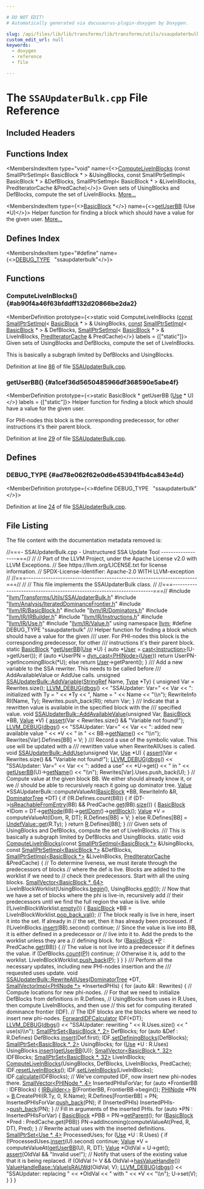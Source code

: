 ```yaml
---

# DO NOT EDIT!
# Automatically generated via docusaurus-plugin-doxygen by Doxygen.

slug: /api/files/lib/lib/transforms/lib/transforms/utils/ssaupdaterbulk-cpp
custom_edit_url: null
keywords:
  - doxygen
  - reference
  - file

---
```





# The `SSAUpdaterBulk.cpp` File Reference

<DoxygenPage pluginConfig={pluginConfig}>



## Included Headers

<IncludesList>
<IncludesListItem
  filePath="llvm/Transforms/Utils/SSAUpdaterBulk.h"
  permalink="/docs/api/files/include/include/llvm/include/llvm/transforms/include/llvm/transforms/utils/ssaupdaterbulk-h"
  isLocal="true" />
<IncludesListItem
  filePath="llvm/Analysis/IteratedDominanceFrontier.h"
  permalink="/docs/api/files/include/include/llvm/include/llvm/analysis/iterateddominancefrontier-h"
  isLocal="true" />
<IncludesListItem
  filePath="llvm/IR/BasicBlock.h"
  permalink="/docs/api/files/include/include/llvm/include/llvm/ir/basicblock-h"
  isLocal="true" />
<IncludesListItem
  filePath="llvm/IR/Dominators.h"
  permalink="/docs/api/files/include/include/llvm/include/llvm/ir/dominators-h"
  isLocal="true" />
<IncludesListItem
  filePath="llvm/IR/IRBuilder.h"
  permalink="/docs/api/files/include/include/llvm/include/llvm/ir/irbuilder-h"
  isLocal="true" />
<IncludesListItem
  filePath="llvm/IR/Instructions.h"
  permalink="/docs/api/files/include/include/llvm/include/llvm/ir/instructions-h"
  isLocal="true" />
<IncludesListItem
  filePath="llvm/IR/Use.h"
  permalink="/docs/api/files/include/include/llvm/include/llvm/ir/use-h"
  isLocal="true" />
<IncludesListItem
  filePath="llvm/IR/Value.h"
  permalink="/docs/api/files/include/include/llvm/include/llvm/ir/value-h"
  isLocal="true" />
</IncludesList>

## Functions Index

<MembersIndex>

<MembersIndexItem
  type="void"
  name={<><a href="#ab90f4a46f63bfddff132d20866be2da2">ComputeLiveInBlocks</a> (const SmallPtrSetImpl&lt; BasicBlock &#42; &gt; &amp;UsingBlocks, const SmallPtrSetImpl&lt; BasicBlock &#42; &gt; &amp;DefBlocks, SmallPtrSetImpl&lt; BasicBlock &#42; &gt; &amp;LiveInBlocks, PredIteratorCache &amp;PredCache)</>}>
Given sets of UsingBlocks and DefBlocks, compute the set of LiveInBlocks. <a href="#ab90f4a46f63bfddff132d20866be2da2">More...</a>
</MembersIndexItem>

<MembersIndexItem
  type={<><a href="/docs/api/classes/llvm/basicblock">BasicBlock</a> &#42;</>}
  name={<><a href="#a1cef36d5650485966df368590e5abe4f">getUserBB</a> (Use &#42;U)</>}>
Helper function for finding a block which should have a value for the given user. <a href="#a1cef36d5650485966df368590e5abe4f">More...</a>
</MembersIndexItem>

</MembersIndex>

## Defines Index

<MembersIndex>

<MembersIndexItem
  type="#define"
  name={<><a href="#ad78e062f62e0d6e453941fb4ca843e4d">DEBUG&#95;TYPE</a>&nbsp;&nbsp;&nbsp;&quot;ssaupdaterbulk&quot;</>}>
</MembersIndexItem>

</MembersIndex>


<SectionDefinition>

## Functions

### ComputeLiveInBlocks() {#ab90f4a46f63bfddff132d20866be2da2}

<MemberDefinition
  prototype={<>static void ComputeLiveInBlocks (<a href="/docs/api/files/lib/lib/target/lib/target/aarch64/aarch64promoteconstant-cpp/#a90f8350fecae261c25be85d38b451bff">const</a> <a href="/docs/api/classes/llvm/smallptrsetimpl">SmallPtrSetImpl</a>&lt; <a href="/docs/api/classes/llvm/basicblock">BasicBlock</a> &#42; &gt; &amp; UsingBlocks, <a href="/docs/api/files/lib/lib/target/lib/target/aarch64/aarch64promoteconstant-cpp/#a90f8350fecae261c25be85d38b451bff">const</a> <a href="/docs/api/classes/llvm/smallptrsetimpl">SmallPtrSetImpl</a>&lt; <a href="/docs/api/classes/llvm/basicblock">BasicBlock</a> &#42; &gt; &amp; DefBlocks, <a href="/docs/api/classes/llvm/smallptrsetimpl">SmallPtrSetImpl</a>&lt; <a href="/docs/api/classes/llvm/basicblock">BasicBlock</a> &#42; &gt; &amp; LiveInBlocks, <a href="/docs/api/classes/llvm/prediteratorcache">PredIteratorCache</a> &amp; PredCache)</>}
  labels = {["static"]}>
Given sets of UsingBlocks and DefBlocks, compute the set of LiveInBlocks.

This is basically a subgraph limited by DefBlocks and UsingBlocks.

Definition at line <a href="#l00086">86</a> of file <a href="/docs/api/files/lib/lib/transforms/lib/transforms/utils/ssaupdaterbulk-cpp">SSAUpdaterBulk.cpp</a>.
</MemberDefinition>

### getUserBB() {#a1cef36d5650485966df368590e5abe4f}

<MemberDefinition
  prototype={<>static BasicBlock &#42; getUserBB (<a href="/docs/api/classes/llvm/use">Use</a> &#42; U)</>}
  labels = {["static"]}>
Helper function for finding a block which should have a value for the given user.

For PHI-nodes this block is the corresponding predecessor, for other instructions it&#39;s their parent block.

Definition at line <a href="#l00029">29</a> of file <a href="/docs/api/files/lib/lib/transforms/lib/transforms/utils/ssaupdaterbulk-cpp">SSAUpdaterBulk.cpp</a>.
</MemberDefinition>

</SectionDefinition>

<SectionDefinition>

## Defines

### DEBUG&#95;TYPE {#ad78e062f62e0d6e453941fb4ca843e4d}

<MemberDefinition
  prototype={<>#define DEBUG&#95;TYPE&nbsp;&nbsp;&nbsp;&quot;ssaupdaterbulk&quot;</>}>

Definition at line <a href="#l00024">24</a> of file <a href="/docs/api/files/lib/lib/transforms/lib/transforms/utils/ssaupdaterbulk-cpp">SSAUpdaterBulk.cpp</a>.
</MemberDefinition>

</SectionDefinition>

## File Listing

The file content with the documentation metadata removed is:

<ProgramListing>

<Link id="l00001" /><CodeLine lineNumber="1"><span class="doxyHighlightComment">//===- SSAUpdaterBulk.cpp - Unstructured SSA Update Tool ------------------===//</span></CodeLine>
<Link id="l00002" /><CodeLine lineNumber="2"><span class="doxyHighlightComment">//</span></CodeLine>
<Link id="l00003" /><CodeLine lineNumber="3"><span class="doxyHighlightComment">// Part of the LLVM Project, under the Apache License v2.0 with LLVM Exceptions.</span></CodeLine>
<Link id="l00004" /><CodeLine lineNumber="4"><span class="doxyHighlightComment">// See https://llvm.org/LICENSE.txt for license information.</span></CodeLine>
<Link id="l00005" /><CodeLine lineNumber="5"><span class="doxyHighlightComment">// SPDX-License-Identifier: Apache-2.0 WITH LLVM-exception</span></CodeLine>
<Link id="l00006" /><CodeLine lineNumber="6"><span class="doxyHighlightComment">//</span></CodeLine>
<Link id="l00007" /><CodeLine lineNumber="7"><span class="doxyHighlightComment">//===----------------------------------------------------------------------===//</span></CodeLine>
<Link id="l00008" /><CodeLine lineNumber="8"><span class="doxyHighlightComment">//</span></CodeLine>
<Link id="l00009" /><CodeLine lineNumber="9"><span class="doxyHighlightComment">// This file implements the SSAUpdaterBulk class.</span></CodeLine>
<Link id="l00010" /><CodeLine lineNumber="10"><span class="doxyHighlightComment">//</span></CodeLine>
<Link id="l00011" /><CodeLine lineNumber="11"><span class="doxyHighlightComment">//===----------------------------------------------------------------------===//</span></CodeLine>
<Link id="l00012" /><CodeLine lineNumber="12"></CodeLine>
<Link id="l00013" /><CodeLine lineNumber="13"><span class="doxyHighlightPreprocessor">#include &quot;<a href="/docs/api/files/include/include/llvm/include/llvm/transforms/include/llvm/transforms/utils/ssaupdaterbulk-h">llvm/Transforms/Utils/SSAUpdaterBulk.h</a>&quot;</span></CodeLine>
<Link id="l00014" /><CodeLine lineNumber="14"><span class="doxyHighlightPreprocessor">#include &quot;<a href="/docs/api/files/include/include/llvm/include/llvm/analysis/iterateddominancefrontier-h">llvm/Analysis/IteratedDominanceFrontier.h</a>&quot;</span></CodeLine>
<Link id="l00015" /><CodeLine lineNumber="15"><span class="doxyHighlightPreprocessor">#include &quot;<a href="/docs/api/files/include/include/llvm/include/llvm/ir/basicblock-h">llvm/IR/BasicBlock.h</a>&quot;</span></CodeLine>
<Link id="l00016" /><CodeLine lineNumber="16"><span class="doxyHighlightPreprocessor">#include &quot;<a href="/docs/api/files/include/include/llvm/include/llvm/ir/dominators-h">llvm/IR/Dominators.h</a>&quot;</span></CodeLine>
<Link id="l00017" /><CodeLine lineNumber="17"><span class="doxyHighlightPreprocessor">#include &quot;<a href="/docs/api/files/include/include/llvm/include/llvm/ir/irbuilder-h">llvm/IR/IRBuilder.h</a>&quot;</span></CodeLine>
<Link id="l00018" /><CodeLine lineNumber="18"><span class="doxyHighlightPreprocessor">#include &quot;<a href="/docs/api/files/include/include/llvm/include/llvm/ir/instructions-h">llvm/IR/Instructions.h</a>&quot;</span></CodeLine>
<Link id="l00019" /><CodeLine lineNumber="19"><span class="doxyHighlightPreprocessor">#include &quot;<a href="/docs/api/files/include/include/llvm/include/llvm/ir/use-h">llvm/IR/Use.h</a>&quot;</span></CodeLine>
<Link id="l00020" /><CodeLine lineNumber="20"><span class="doxyHighlightPreprocessor">#include &quot;<a href="/docs/api/files/include/include/llvm/include/llvm/ir/value-h">llvm/IR/Value.h</a>&quot;</span></CodeLine>
<Link id="l00021" /><CodeLine lineNumber="21"></CodeLine>
<Link id="l00022" /><CodeLine lineNumber="22"><span class="doxyHighlightKeyword">using namespace </span><span class="doxyHighlight"><a href="/docs/api/namespaces/llvm">llvm</a>;</span></CodeLine>
<Link id="l00023" /><CodeLine lineNumber="23"></CodeLine>
<Link id="l00024" /><CodeLine lineNumber="24" lineLink="#ad78e062f62e0d6e453941fb4ca843e4d"><span class="doxyHighlightPreprocessor">#define DEBUG&#95;TYPE &quot;ssaupdaterbulk&quot;</span></CodeLine>
<Link id="l00025" /><CodeLine lineNumber="25"></CodeLine>
<Link id="l00026" /><CodeLine lineNumber="26"><span class="doxyHighlightComment">/// Helper function for finding a block which should have a value for the given</span></CodeLine>
<Link id="l00027" /><CodeLine lineNumber="27"><span class="doxyHighlightComment">/// user. For PHI-nodes this block is the corresponding predecessor, for other</span></CodeLine>
<Link id="l00028" /><CodeLine lineNumber="28"><span class="doxyHighlightComment">/// instructions it&#39;s their parent block.</span></CodeLine>
<Link id="l00029" /><CodeLine lineNumber="29" lineLink="#a1cef36d5650485966df368590e5abe4f"><span class="doxyHighlightKeyword">static</span><span class="doxyHighlight"> <a href="/docs/api/classes/llvm/basicblock">BasicBlock</a> &#42;<a href="#a1cef36d5650485966df368590e5abe4f">getUserBB</a>(<a href="/docs/api/classes/llvm/use">Use</a> &#42;U) &#123;</span></CodeLine>
<Link id="l00030" /><CodeLine lineNumber="30"><span class="doxyHighlight">  </span><span class="doxyHighlightKeyword">auto</span><span class="doxyHighlight"> &#42;<a href="/docs/api/classes/llvm/user">User</a> = <a href="/docs/api/namespaces/llvm/#ac4fc845f5ed92de63cd4474f128f5fc5">cast&lt;Instruction&gt;</a>(U-&gt;getUser());</span></CodeLine>
<Link id="l00031" /><CodeLine lineNumber="31"></CodeLine>
<Link id="l00032" /><CodeLine lineNumber="32"><span class="doxyHighlight">  </span><span class="doxyHighlightKeywordFlow">if</span><span class="doxyHighlight"> (</span><span class="doxyHighlightKeyword">auto</span><span class="doxyHighlight"> &#42;UserPN = <a href="/docs/api/namespaces/llvm/#a22eeee01734061ac1b31ccd994c49eef">dyn&#95;cast&lt;PHINode&gt;</a>(<a href="/docs/api/classes/llvm/user">User</a>))</span></CodeLine>
<Link id="l00033" /><CodeLine lineNumber="33"><span class="doxyHighlight">    </span><span class="doxyHighlightKeywordFlow">return</span><span class="doxyHighlight"> UserPN-&gt;getIncomingBlock(&#42;U);</span></CodeLine>
<Link id="l00034" /><CodeLine lineNumber="34"><span class="doxyHighlight">  </span><span class="doxyHighlightKeywordFlow">else</span></CodeLine>
<Link id="l00035" /><CodeLine lineNumber="35"><span class="doxyHighlight">    </span><span class="doxyHighlightKeywordFlow">return</span><span class="doxyHighlight"> <a href="/docs/api/classes/llvm/user">User</a>-&gt;getParent();</span></CodeLine>
<Link id="l00036" /><CodeLine lineNumber="36"><span class="doxyHighlight">&#125;</span></CodeLine>
<Link id="l00037" /><CodeLine lineNumber="37"></CodeLine>
<Link id="l00038" /><CodeLine lineNumber="38"><span class="doxyHighlightComment">/// Add a new variable to the SSA rewriter. This needs to be called before</span></CodeLine>
<Link id="l00039" /><CodeLine lineNumber="39"><span class="doxyHighlightComment">/// AddAvailableValue or AddUse calls.</span></CodeLine>
<Link id="l00040" /><CodeLine lineNumber="40" lineLink="/docs/api/classes/llvm/ssaupdaterbulk/#a3cb0a3b834b52c941090bb14e7f33fdf"><span class="doxyHighlightKeywordType">unsigned</span><span class="doxyHighlight"> <a href="/docs/api/classes/llvm/ssaupdaterbulk/#a3cb0a3b834b52c941090bb14e7f33fdf">SSAUpdaterBulk::AddVariable</a>(<a href="/docs/api/classes/llvm/stringref">StringRef</a> Name, <a href="/docs/api/classes/llvm/type">Type</a> &#42;Ty) &#123;</span></CodeLine>
<Link id="l00041" /><CodeLine lineNumber="41"><span class="doxyHighlight">  </span><span class="doxyHighlightKeywordType">unsigned</span><span class="doxyHighlight"> Var = Rewrites.size();</span></CodeLine>
<Link id="l00042" /><CodeLine lineNumber="42"><span class="doxyHighlight">  <a href="/docs/api/files/include/include/llvm/include/llvm/support/debug-h/#a196897517069dda1bdb549e24468f7d7">LLVM&#95;DEBUG</a>(<a href="/docs/api/namespaces/llvm/#a7c46c742c31be54870e2038048e6b391">dbgs</a>() &lt;&lt; </span><span class="doxyHighlightStringLiteral">&quot;SSAUpdater: Var=&quot;</span><span class="doxyHighlight"> &lt;&lt; Var &lt;&lt; </span><span class="doxyHighlightStringLiteral">&quot;: initialized with Ty = &quot;</span></CodeLine>
<Link id="l00043" /><CodeLine lineNumber="43"><span class="doxyHighlight">                    &lt;&lt; &#42;Ty &lt;&lt; </span><span class="doxyHighlightStringLiteral">&quot;, Name = &quot;</span><span class="doxyHighlight"> &lt;&lt; Name &lt;&lt; </span><span class="doxyHighlightStringLiteral">&quot;\\n&quot;</span><span class="doxyHighlight">);</span></CodeLine>
<Link id="l00044" /><CodeLine lineNumber="44"><span class="doxyHighlight">  RewriteInfo RI(Name, Ty);</span></CodeLine>
<Link id="l00045" /><CodeLine lineNumber="45"><span class="doxyHighlight">  Rewrites.push&#95;back(RI);</span></CodeLine>
<Link id="l00046" /><CodeLine lineNumber="46"><span class="doxyHighlight">  </span><span class="doxyHighlightKeywordFlow">return</span><span class="doxyHighlight"> Var;</span></CodeLine>
<Link id="l00047" /><CodeLine lineNumber="47"><span class="doxyHighlight">&#125;</span></CodeLine>
<Link id="l00048" /><CodeLine lineNumber="48"></CodeLine>
<Link id="l00049" /><CodeLine lineNumber="49"><span class="doxyHighlightComment">/// Indicate that a rewritten value is available in the specified block with the</span></CodeLine>
<Link id="l00050" /><CodeLine lineNumber="50"><span class="doxyHighlightComment">/// specified value.</span></CodeLine>
<Link id="l00051" /><CodeLine lineNumber="51" lineLink="/docs/api/classes/llvm/ssaupdaterbulk/#a60ded14ad5409c193178f8c72201a6cb"><span class="doxyHighlightKeywordType">void</span><span class="doxyHighlight"> <a href="/docs/api/classes/llvm/ssaupdaterbulk/#a60ded14ad5409c193178f8c72201a6cb">SSAUpdaterBulk::AddAvailableValue</a>(</span><span class="doxyHighlightKeywordType">unsigned</span><span class="doxyHighlight"> Var, <a href="/docs/api/classes/llvm/basicblock">BasicBlock</a> &#42;BB, <a href="/docs/api/classes/llvm/value">Value</a> &#42;V) &#123;</span></CodeLine>
<Link id="l00052" /><CodeLine lineNumber="52"><span class="doxyHighlight">  <a href="/docs/api/files/lib/lib/target/lib/target/amdgpu/silowercontrolflow-cpp/#a4868c5d81c5ccc98c47aeab6244346a0">assert</a>(Var &lt; Rewrites.size() &amp;&amp; </span><span class="doxyHighlightStringLiteral">&quot;Variable not found!&quot;</span><span class="doxyHighlight">);</span></CodeLine>
<Link id="l00053" /><CodeLine lineNumber="53"><span class="doxyHighlight">  <a href="/docs/api/files/include/include/llvm/include/llvm/support/debug-h/#a196897517069dda1bdb549e24468f7d7">LLVM&#95;DEBUG</a>(<a href="/docs/api/namespaces/llvm/#a7c46c742c31be54870e2038048e6b391">dbgs</a>() &lt;&lt; </span><span class="doxyHighlightStringLiteral">&quot;SSAUpdater: Var=&quot;</span><span class="doxyHighlight"> &lt;&lt; Var</span></CodeLine>
<Link id="l00054" /><CodeLine lineNumber="54"><span class="doxyHighlight">                    &lt;&lt; </span><span class="doxyHighlightStringLiteral">&quot;: added new available value &quot;</span><span class="doxyHighlight"> &lt;&lt; &#42;V &lt;&lt; </span><span class="doxyHighlightStringLiteral">&quot; in &quot;</span></CodeLine>
<Link id="l00055" /><CodeLine lineNumber="55"><span class="doxyHighlight">                    &lt;&lt; BB-&gt;<a href="/docs/api/classes/llvm/value/#adb5c319f5905c1d3ca9eb5df546388c5">getName</a>() &lt;&lt; </span><span class="doxyHighlightStringLiteral">&quot;\\n&quot;</span><span class="doxyHighlight">);</span></CodeLine>
<Link id="l00056" /><CodeLine lineNumber="56"><span class="doxyHighlight">  Rewrites&#91;Var&#93;.Defines&#91;BB&#93; = V;</span></CodeLine>
<Link id="l00057" /><CodeLine lineNumber="57"><span class="doxyHighlight">&#125;</span></CodeLine>
<Link id="l00058" /><CodeLine lineNumber="58"></CodeLine>
<Link id="l00059" /><CodeLine lineNumber="59"><span class="doxyHighlightComment">/// Record a use of the symbolic value. This use will be updated with a</span></CodeLine>
<Link id="l00060" /><CodeLine lineNumber="60"><span class="doxyHighlightComment">/// rewritten value when RewriteAllUses is called.</span></CodeLine>
<Link id="l00061" /><CodeLine lineNumber="61" lineLink="/docs/api/classes/llvm/ssaupdaterbulk/#a95c1eb0b213b4b0f797053144466f06d"><span class="doxyHighlightKeywordType">void</span><span class="doxyHighlight"> <a href="/docs/api/classes/llvm/ssaupdaterbulk/#a95c1eb0b213b4b0f797053144466f06d">SSAUpdaterBulk::AddUse</a>(</span><span class="doxyHighlightKeywordType">unsigned</span><span class="doxyHighlight"> Var, <a href="/docs/api/classes/llvm/use">Use</a> &#42;U) &#123;</span></CodeLine>
<Link id="l00062" /><CodeLine lineNumber="62"><span class="doxyHighlight">  <a href="/docs/api/files/lib/lib/target/lib/target/amdgpu/silowercontrolflow-cpp/#a4868c5d81c5ccc98c47aeab6244346a0">assert</a>(Var &lt; Rewrites.size() &amp;&amp; </span><span class="doxyHighlightStringLiteral">&quot;Variable not found!&quot;</span><span class="doxyHighlight">);</span></CodeLine>
<Link id="l00063" /><CodeLine lineNumber="63"><span class="doxyHighlight">  <a href="/docs/api/files/include/include/llvm/include/llvm/support/debug-h/#a196897517069dda1bdb549e24468f7d7">LLVM&#95;DEBUG</a>(<a href="/docs/api/namespaces/llvm/#a7c46c742c31be54870e2038048e6b391">dbgs</a>() &lt;&lt; </span><span class="doxyHighlightStringLiteral">&quot;SSAUpdater: Var=&quot;</span><span class="doxyHighlight"> &lt;&lt; Var &lt;&lt; </span><span class="doxyHighlightStringLiteral">&quot;: added a use&quot;</span><span class="doxyHighlight"> &lt;&lt; &#42;U-&gt;get()</span></CodeLine>
<Link id="l00064" /><CodeLine lineNumber="64"><span class="doxyHighlight">                    &lt;&lt; </span><span class="doxyHighlightStringLiteral">&quot; in &quot;</span><span class="doxyHighlight"> &lt;&lt; <a href="#a1cef36d5650485966df368590e5abe4f">getUserBB</a>(U)-&gt;<a href="/docs/api/files/lib/lib/transforms/lib/transforms/objcarc/provenanceanalysisevaluator-cpp/#a2ee79648e8bce3ddbb26358ff10e3e82">getName</a>() &lt;&lt; </span><span class="doxyHighlightStringLiteral">&quot;\\n&quot;</span><span class="doxyHighlight">);</span></CodeLine>
<Link id="l00065" /><CodeLine lineNumber="65"><span class="doxyHighlight">  Rewrites&#91;Var&#93;.Uses.push&#95;back(U);</span></CodeLine>
<Link id="l00066" /><CodeLine lineNumber="66"><span class="doxyHighlight">&#125;</span></CodeLine>
<Link id="l00067" /><CodeLine lineNumber="67"></CodeLine>
<Link id="l00068" /><CodeLine lineNumber="68"><span class="doxyHighlightComment">// Compute value at the given block BB. We either should already know it, or we</span></CodeLine>
<Link id="l00069" /><CodeLine lineNumber="69"><span class="doxyHighlightComment">// should be able to recursively reach it going up dominator tree.</span></CodeLine>
<Link id="l00070" /><CodeLine lineNumber="70"><span class="doxyHighlight"><a href="/docs/api/classes/llvm/value">Value</a> &#42;SSAUpdaterBulk::computeValueAt(<a href="/docs/api/classes/llvm/basicblock">BasicBlock</a> &#42;BB, RewriteInfo &amp;R,</span></CodeLine>
<Link id="l00071" /><CodeLine lineNumber="71"><span class="doxyHighlight">                                      <a href="/docs/api/classes/llvm/dominatortree">DominatorTree</a> &#42;DT) &#123;</span></CodeLine>
<Link id="l00072" /><CodeLine lineNumber="72"><span class="doxyHighlight">  </span><span class="doxyHighlightKeywordFlow">if</span><span class="doxyHighlight"> (!R.Defines.count(BB)) &#123;</span></CodeLine>
<Link id="l00073" /><CodeLine lineNumber="73"><span class="doxyHighlight">    </span><span class="doxyHighlightKeywordFlow">if</span><span class="doxyHighlight"> (DT-&gt;<a href="/docs/api/classes/llvm/dominatortree/#a1a70f2c359aadd76a72aaaede16aca4a">isReachableFromEntry</a>(BB) &amp;&amp; PredCache.<a href="/docs/api/classes/llvm/prediteratorcache/#aa4997ba4fd2495e1737dcf98457f8419">get</a>(BB).<a href="/docs/api/classes/llvm/arrayref/#a85ffb6531d4cda988ea81f18d4e56fb7">size</a>()) &#123;</span></CodeLine>
<Link id="l00074" /><CodeLine lineNumber="74"><span class="doxyHighlight">      <a href="/docs/api/classes/llvm/basicblock">BasicBlock</a> &#42;IDom = DT-&gt;<a href="/docs/api/classes/llvm/dominatortreebase/#ad8295b9b507d1d847cd46856f8255eab">getNode</a>(BB)-&gt;<a href="/docs/api/classes/llvm/domtreenodebase/#a453de62c2dadf7b4b8df04e89f6ab4e0">getIDom</a>()-&gt;<a href="/docs/api/classes/llvm/domtreenodebase/#aab2bf365c9f4b976adc7479576dfd5bb">getBlock</a>();</span></CodeLine>
<Link id="l00075" /><CodeLine lineNumber="75"><span class="doxyHighlight">      <a href="/docs/api/classes/llvm/value">Value</a> &#42;V = computeValueAt(IDom, R, DT);</span></CodeLine>
<Link id="l00076" /><CodeLine lineNumber="76"><span class="doxyHighlight">      R.Defines&#91;BB&#93; = V;</span></CodeLine>
<Link id="l00077" /><CodeLine lineNumber="77"><span class="doxyHighlight">    &#125; </span><span class="doxyHighlightKeywordFlow">else</span></CodeLine>
<Link id="l00078" /><CodeLine lineNumber="78"><span class="doxyHighlight">      R.Defines&#91;BB&#93; = <a href="/docs/api/classes/llvm/undefvalue/#a4ae5ff22b700a42bcc5d889233721335">UndefValue::get</a>(R.Ty);</span></CodeLine>
<Link id="l00079" /><CodeLine lineNumber="79"><span class="doxyHighlight">  &#125;</span></CodeLine>
<Link id="l00080" /><CodeLine lineNumber="80"><span class="doxyHighlight">  </span><span class="doxyHighlightKeywordFlow">return</span><span class="doxyHighlight"> <a href="/docs/api/namespaces/llvm/riscvfencefield/#a147be9e9780c1e33363ea572d4c7b25fa1835091d83e0e052cd1a32c99b2be731">R</a>.Defines&#91;BB&#93;;</span></CodeLine>
<Link id="l00081" /><CodeLine lineNumber="81"><span class="doxyHighlight">&#125;</span></CodeLine>
<Link id="l00082" /><CodeLine lineNumber="82"></CodeLine>
<Link id="l00083" /><CodeLine lineNumber="83"><span class="doxyHighlightComment">/// Given sets of UsingBlocks and DefBlocks, compute the set of LiveInBlocks.</span></CodeLine>
<Link id="l00084" /><CodeLine lineNumber="84"><span class="doxyHighlightComment">/// This is basically a subgraph limited by DefBlocks and UsingBlocks.</span></CodeLine>
<Link id="l00085" /><CodeLine lineNumber="85"><span class="doxyHighlightKeyword">static</span><span class="doxyHighlight"> </span><span class="doxyHighlightKeywordType">void</span></CodeLine>
<Link id="l00086" /><CodeLine lineNumber="86" lineLink="#ab90f4a46f63bfddff132d20866be2da2"><span class="doxyHighlight"><a href="#ab90f4a46f63bfddff132d20866be2da2">ComputeLiveInBlocks</a>(</span><span class="doxyHighlightKeyword">const</span><span class="doxyHighlight"> <a href="/docs/api/classes/llvm/smallptrsetimpl">SmallPtrSetImpl&lt;BasicBlock &#42;&gt;</a> &amp;UsingBlocks,</span></CodeLine>
<Link id="l00087" /><CodeLine lineNumber="87"><span class="doxyHighlight">                    </span><span class="doxyHighlightKeyword">const</span><span class="doxyHighlight"> <a href="/docs/api/classes/llvm/smallptrsetimpl">SmallPtrSetImpl&lt;BasicBlock &#42;&gt;</a> &amp;DefBlocks,</span></CodeLine>
<Link id="l00088" /><CodeLine lineNumber="88"><span class="doxyHighlight">                    <a href="/docs/api/classes/llvm/smallptrsetimpl">SmallPtrSetImpl&lt;BasicBlock &#42;&gt;</a> &amp;LiveInBlocks,</span></CodeLine>
<Link id="l00089" /><CodeLine lineNumber="89"><span class="doxyHighlight">                    <a href="/docs/api/classes/llvm/prediteratorcache">PredIteratorCache</a> &amp;PredCache) &#123;</span></CodeLine>
<Link id="l00090" /><CodeLine lineNumber="90"><span class="doxyHighlight">  </span><span class="doxyHighlightComment">// To determine liveness, we must iterate through the predecessors of blocks</span></CodeLine>
<Link id="l00091" /><CodeLine lineNumber="91"><span class="doxyHighlight">  </span><span class="doxyHighlightComment">// where the def is live.  Blocks are added to the worklist if we need to</span></CodeLine>
<Link id="l00092" /><CodeLine lineNumber="92"><span class="doxyHighlight">  </span><span class="doxyHighlightComment">// check their predecessors.  Start with all the using blocks.</span></CodeLine>
<Link id="l00093" /><CodeLine lineNumber="93"><span class="doxyHighlight">  <a href="/docs/api/classes/llvm/smallvector">SmallVector&lt;BasicBlock &#42;, 64&gt;</a> LiveInBlockWorklist(UsingBlocks.<a href="/docs/api/classes/llvm/smallptrsetimpl/#abf73a826b5d6f739eb4af48ddf14c5b4">begin</a>(),</span></CodeLine>
<Link id="l00094" /><CodeLine lineNumber="94"><span class="doxyHighlight">                                                    UsingBlocks.<a href="/docs/api/classes/llvm/smallptrsetimpl/#a7004354fbee1c8cd74ed9001915e1db5">end</a>());</span></CodeLine>
<Link id="l00095" /><CodeLine lineNumber="95"></CodeLine>
<Link id="l00096" /><CodeLine lineNumber="96"><span class="doxyHighlight">  </span><span class="doxyHighlightComment">// Now that we have a set of blocks where the phi is live-in, recursively add</span></CodeLine>
<Link id="l00097" /><CodeLine lineNumber="97"><span class="doxyHighlight">  </span><span class="doxyHighlightComment">// their predecessors until we find the full region the value is live.</span></CodeLine>
<Link id="l00098" /><CodeLine lineNumber="98"><span class="doxyHighlight">  </span><span class="doxyHighlightKeywordFlow">while</span><span class="doxyHighlight"> (!LiveInBlockWorklist.<a href="/docs/api/classes/llvm/smallvectortemplatecommon/#ad9a3c7bc26b130377bbafc170b5f88a2">empty</a>()) &#123;</span></CodeLine>
<Link id="l00099" /><CodeLine lineNumber="99"><span class="doxyHighlight">    <a href="/docs/api/classes/llvm/basicblock">BasicBlock</a> &#42;BB = LiveInBlockWorklist.<a href="/docs/api/classes/llvm/smallvectorimpl/#a0c8ffe664a36e30d49c84d0aded2fe08">pop&#95;back&#95;val</a>();</span></CodeLine>
<Link id="l00100" /><CodeLine lineNumber="100"></CodeLine>
<Link id="l00101" /><CodeLine lineNumber="101"><span class="doxyHighlight">    </span><span class="doxyHighlightComment">// The block really is live in here, insert it into the set.  If already in</span></CodeLine>
<Link id="l00102" /><CodeLine lineNumber="102"><span class="doxyHighlight">    </span><span class="doxyHighlightComment">// the set, then it has already been processed.</span></CodeLine>
<Link id="l00103" /><CodeLine lineNumber="103"><span class="doxyHighlight">    </span><span class="doxyHighlightKeywordFlow">if</span><span class="doxyHighlight"> (!LiveInBlocks.<a href="/docs/api/classes/llvm/smallptrsetimpl/#a9d834ae3da8c62c2b668dada51335eb0">insert</a>(BB).second)</span></CodeLine>
<Link id="l00104" /><CodeLine lineNumber="104"><span class="doxyHighlight">      </span><span class="doxyHighlightKeywordFlow">continue</span><span class="doxyHighlight">;</span></CodeLine>
<Link id="l00105" /><CodeLine lineNumber="105"></CodeLine>
<Link id="l00106" /><CodeLine lineNumber="106"><span class="doxyHighlight">    </span><span class="doxyHighlightComment">// Since the value is live into BB, it is either defined in a predecessor or</span></CodeLine>
<Link id="l00107" /><CodeLine lineNumber="107"><span class="doxyHighlight">    </span><span class="doxyHighlightComment">// live into it to.  Add the preds to the worklist unless they are a</span></CodeLine>
<Link id="l00108" /><CodeLine lineNumber="108"><span class="doxyHighlight">    </span><span class="doxyHighlightComment">// defining block.</span></CodeLine>
<Link id="l00109" /><CodeLine lineNumber="109"><span class="doxyHighlight">    </span><span class="doxyHighlightKeywordFlow">for</span><span class="doxyHighlight"> (<a href="/docs/api/classes/llvm/basicblock">BasicBlock</a> &#42;<a href="/docs/api/files/lib/lib/option/option-cpp/#a04665169063c8ca1f2ea96c27fc7c2b2">P</a> : PredCache.<a href="/docs/api/classes/llvm/prediteratorcache/#aa4997ba4fd2495e1737dcf98457f8419">get</a>(BB)) &#123;</span></CodeLine>
<Link id="l00110" /><CodeLine lineNumber="110"><span class="doxyHighlight">      </span><span class="doxyHighlightComment">// The value is not live into a predecessor if it defines the value.</span></CodeLine>
<Link id="l00111" /><CodeLine lineNumber="111"><span class="doxyHighlight">      </span><span class="doxyHighlightKeywordFlow">if</span><span class="doxyHighlight"> (DefBlocks.<a href="/docs/api/classes/llvm/smallptrsetimpl/#a1f475b0df44ebd7169e720fa1bf9169e">count</a>(<a href="/docs/api/files/lib/lib/option/option-cpp/#a04665169063c8ca1f2ea96c27fc7c2b2">P</a>))</span></CodeLine>
<Link id="l00112" /><CodeLine lineNumber="112"><span class="doxyHighlight">        </span><span class="doxyHighlightKeywordFlow">continue</span><span class="doxyHighlight">;</span></CodeLine>
<Link id="l00113" /><CodeLine lineNumber="113"></CodeLine>
<Link id="l00114" /><CodeLine lineNumber="114"><span class="doxyHighlight">      </span><span class="doxyHighlightComment">// Otherwise it is, add to the worklist.</span></CodeLine>
<Link id="l00115" /><CodeLine lineNumber="115"><span class="doxyHighlight">      LiveInBlockWorklist.<a href="/docs/api/classes/llvm/smallvectortemplatebase/#af42bfbc067df27c19ee2fc859df58799">push&#95;back</a>(<a href="/docs/api/files/lib/lib/option/option-cpp/#a04665169063c8ca1f2ea96c27fc7c2b2">P</a>);</span></CodeLine>
<Link id="l00116" /><CodeLine lineNumber="116"><span class="doxyHighlight">    &#125;</span></CodeLine>
<Link id="l00117" /><CodeLine lineNumber="117"><span class="doxyHighlight">  &#125;</span></CodeLine>
<Link id="l00118" /><CodeLine lineNumber="118"><span class="doxyHighlight">&#125;</span></CodeLine>
<Link id="l00119" /><CodeLine lineNumber="119"></CodeLine>
<Link id="l00120" /><CodeLine lineNumber="120"><span class="doxyHighlightComment">/// Perform all the necessary updates, including new PHI-nodes insertion and the</span></CodeLine>
<Link id="l00121" /><CodeLine lineNumber="121"><span class="doxyHighlightComment">/// requested uses update.</span></CodeLine>
<Link id="l00122" /><CodeLine lineNumber="122" lineLink="/docs/api/classes/llvm/ssaupdaterbulk/#a60fac14032181eef9fe2f3e790ce9c28"><span class="doxyHighlightKeywordType">void</span><span class="doxyHighlight"> <a href="/docs/api/classes/llvm/ssaupdaterbulk/#a60fac14032181eef9fe2f3e790ce9c28">SSAUpdaterBulk::RewriteAllUses</a>(<a href="/docs/api/classes/llvm/dominatortree">DominatorTree</a> &#42;DT,</span></CodeLine>
<Link id="l00123" /><CodeLine lineNumber="123"><span class="doxyHighlight">                                    <a href="/docs/api/classes/llvm/smallvectorimpl">SmallVectorImpl&lt;PHINode &#42;&gt;</a> &#42;InsertedPHIs) &#123;</span></CodeLine>
<Link id="l00124" /><CodeLine lineNumber="124"><span class="doxyHighlight">  </span><span class="doxyHighlightKeywordFlow">for</span><span class="doxyHighlight"> (</span><span class="doxyHighlightKeyword">auto</span><span class="doxyHighlight"> &amp;R : Rewrites) &#123;</span></CodeLine>
<Link id="l00125" /><CodeLine lineNumber="125"><span class="doxyHighlight">    </span><span class="doxyHighlightComment">// Compute locations for new phi-nodes.</span></CodeLine>
<Link id="l00126" /><CodeLine lineNumber="126"><span class="doxyHighlight">    </span><span class="doxyHighlightComment">// For that we need to initialize DefBlocks from definitions in R.Defines,</span></CodeLine>
<Link id="l00127" /><CodeLine lineNumber="127"><span class="doxyHighlight">    </span><span class="doxyHighlightComment">// UsingBlocks from uses in R.Uses, then compute LiveInBlocks, and then use</span></CodeLine>
<Link id="l00128" /><CodeLine lineNumber="128"><span class="doxyHighlight">    </span><span class="doxyHighlightComment">// this set for computing iterated dominance frontier (IDF).</span></CodeLine>
<Link id="l00129" /><CodeLine lineNumber="129"><span class="doxyHighlight">    </span><span class="doxyHighlightComment">// The IDF blocks are the blocks where we need to insert new phi-nodes.</span></CodeLine>
<Link id="l00130" /><CodeLine lineNumber="130"><span class="doxyHighlight">    <a href="/docs/api/namespaces/llvm/#a9244cca1af4fa8be6df93278d8a191aa">ForwardIDFCalculator</a> IDF(&#42;DT);</span></CodeLine>
<Link id="l00131" /><CodeLine lineNumber="131"><span class="doxyHighlight">    <a href="/docs/api/files/include/include/llvm/include/llvm/support/debug-h/#a196897517069dda1bdb549e24468f7d7">LLVM&#95;DEBUG</a>(<a href="/docs/api/namespaces/llvm/#a7c46c742c31be54870e2038048e6b391">dbgs</a>() &lt;&lt; </span><span class="doxyHighlightStringLiteral">&quot;SSAUpdater: rewriting &quot;</span><span class="doxyHighlight"> &lt;&lt; R.Uses.size()</span></CodeLine>
<Link id="l00132" /><CodeLine lineNumber="132"><span class="doxyHighlight">                      &lt;&lt; </span><span class="doxyHighlightStringLiteral">&quot; use(s)\\n&quot;</span><span class="doxyHighlight">);</span></CodeLine>
<Link id="l00133" /><CodeLine lineNumber="133"></CodeLine>
<Link id="l00134" /><CodeLine lineNumber="134"><span class="doxyHighlight">    <a href="/docs/api/classes/llvm/smallptrset">SmallPtrSet&lt;BasicBlock &#42;, 2&gt;</a> DefBlocks;</span></CodeLine>
<Link id="l00135" /><CodeLine lineNumber="135"><span class="doxyHighlight">    </span><span class="doxyHighlightKeywordFlow">for</span><span class="doxyHighlight"> (</span><span class="doxyHighlightKeyword">auto</span><span class="doxyHighlight"> &amp;Def : R.Defines)</span></CodeLine>
<Link id="l00136" /><CodeLine lineNumber="136"><span class="doxyHighlight">      DefBlocks.<a href="/docs/api/classes/llvm/smallptrsetimpl/#a9d834ae3da8c62c2b668dada51335eb0">insert</a>(Def.first);</span></CodeLine>
<Link id="l00137" /><CodeLine lineNumber="137"><span class="doxyHighlight">    IDF.<a href="/docs/api/classes/llvm/idfcalculatorbase/#a9180c82ceffac7e5586cc2d6f368f996">setDefiningBlocks</a>(DefBlocks);</span></CodeLine>
<Link id="l00138" /><CodeLine lineNumber="138"></CodeLine>
<Link id="l00139" /><CodeLine lineNumber="139"><span class="doxyHighlight">    <a href="/docs/api/classes/llvm/smallptrset">SmallPtrSet&lt;BasicBlock &#42;, 2&gt;</a> UsingBlocks;</span></CodeLine>
<Link id="l00140" /><CodeLine lineNumber="140"><span class="doxyHighlight">    </span><span class="doxyHighlightKeywordFlow">for</span><span class="doxyHighlight"> (<a href="/docs/api/classes/llvm/use">Use</a> &#42;U : R.Uses)</span></CodeLine>
<Link id="l00141" /><CodeLine lineNumber="141"><span class="doxyHighlight">      UsingBlocks.<a href="/docs/api/classes/llvm/smallptrsetimpl/#a9d834ae3da8c62c2b668dada51335eb0">insert</a>(<a href="#a1cef36d5650485966df368590e5abe4f">getUserBB</a>(U));</span></CodeLine>
<Link id="l00142" /><CodeLine lineNumber="142"></CodeLine>
<Link id="l00143" /><CodeLine lineNumber="143"><span class="doxyHighlight">    <a href="/docs/api/classes/llvm/smallvector">SmallVector&lt;BasicBlock &#42;, 32&gt;</a> IDFBlocks;</span></CodeLine>
<Link id="l00144" /><CodeLine lineNumber="144"><span class="doxyHighlight">    <a href="/docs/api/classes/llvm/smallptrset">SmallPtrSet&lt;BasicBlock &#42;, 32&gt;</a> LiveInBlocks;</span></CodeLine>
<Link id="l00145" /><CodeLine lineNumber="145"><span class="doxyHighlight">    <a href="#ab90f4a46f63bfddff132d20866be2da2">ComputeLiveInBlocks</a>(UsingBlocks, DefBlocks, LiveInBlocks, PredCache);</span></CodeLine>
<Link id="l00146" /><CodeLine lineNumber="146"><span class="doxyHighlight">    IDF.<a href="/docs/api/classes/llvm/idfcalculatorbase/#a53036b9112c1460bcc6692c99e2de636">resetLiveInBlocks</a>();</span></CodeLine>
<Link id="l00147" /><CodeLine lineNumber="147"><span class="doxyHighlight">    IDF.<a href="/docs/api/classes/llvm/idfcalculatorbase/#a8efdd1ea3537e57552087a2767969557">setLiveInBlocks</a>(LiveInBlocks);</span></CodeLine>
<Link id="l00148" /><CodeLine lineNumber="148"><span class="doxyHighlight">    IDF.<a href="/docs/api/classes/llvm/idfcalculatorbase/#a714e5448566006046f747d9ec4df8241">calculate</a>(IDFBlocks);</span></CodeLine>
<Link id="l00149" /><CodeLine lineNumber="149"></CodeLine>
<Link id="l00150" /><CodeLine lineNumber="150"><span class="doxyHighlight">    </span><span class="doxyHighlightComment">// We&#39;ve computed IDF, now insert new phi-nodes there.</span></CodeLine>
<Link id="l00151" /><CodeLine lineNumber="151"><span class="doxyHighlight">    <a href="/docs/api/classes/llvm/smallvector">SmallVector&lt;PHINode &#42;, 4&gt;</a> InsertedPHIsForVar;</span></CodeLine>
<Link id="l00152" /><CodeLine lineNumber="152"><span class="doxyHighlight">    </span><span class="doxyHighlightKeywordFlow">for</span><span class="doxyHighlight"> (</span><span class="doxyHighlightKeyword">auto</span><span class="doxyHighlight"> &#42;FrontierBB : IDFBlocks) &#123;</span></CodeLine>
<Link id="l00153" /><CodeLine lineNumber="153"><span class="doxyHighlight">      <a href="/docs/api/classes/llvm/irbuilder">IRBuilder&lt;&gt;</a> <a href="/docs/api/files/lib/lib/ir/builtingcs-cpp/#ae76959fe811ba090de4cba69ac00f1da">B</a>(FrontierBB, FrontierBB-&gt;begin());</span></CodeLine>
<Link id="l00154" /><CodeLine lineNumber="154"><span class="doxyHighlight">      <a href="/docs/api/classes/llvm/phinode">PHINode</a> &#42;PN = <a href="/docs/api/files/lib/lib/ir/builtingcs-cpp/#ae76959fe811ba090de4cba69ac00f1da">B</a>.CreatePHI(R.Ty, 0, R.Name);</span></CodeLine>
<Link id="l00155" /><CodeLine lineNumber="155"><span class="doxyHighlight">      R.Defines&#91;FrontierBB&#93; = PN;</span></CodeLine>
<Link id="l00156" /><CodeLine lineNumber="156"><span class="doxyHighlight">      InsertedPHIsForVar.<a href="/docs/api/classes/llvm/smallvectortemplatebase/#af42bfbc067df27c19ee2fc859df58799">push&#95;back</a>(PN);</span></CodeLine>
<Link id="l00157" /><CodeLine lineNumber="157"><span class="doxyHighlight">      </span><span class="doxyHighlightKeywordFlow">if</span><span class="doxyHighlight"> (InsertedPHIs)</span></CodeLine>
<Link id="l00158" /><CodeLine lineNumber="158"><span class="doxyHighlight">        InsertedPHIs-&gt;<a href="/docs/api/classes/llvm/smallvectortemplatebase/#af42bfbc067df27c19ee2fc859df58799">push&#95;back</a>(PN);</span></CodeLine>
<Link id="l00159" /><CodeLine lineNumber="159"><span class="doxyHighlight">    &#125;</span></CodeLine>
<Link id="l00160" /><CodeLine lineNumber="160"></CodeLine>
<Link id="l00161" /><CodeLine lineNumber="161"><span class="doxyHighlight">    </span><span class="doxyHighlightComment">// Fill in arguments of the inserted PHIs.</span></CodeLine>
<Link id="l00162" /><CodeLine lineNumber="162"><span class="doxyHighlight">    </span><span class="doxyHighlightKeywordFlow">for</span><span class="doxyHighlight"> (</span><span class="doxyHighlightKeyword">auto</span><span class="doxyHighlight"> &#42;PN : InsertedPHIsForVar) &#123;</span></CodeLine>
<Link id="l00163" /><CodeLine lineNumber="163"><span class="doxyHighlight">      <a href="/docs/api/classes/llvm/basicblock">BasicBlock</a> &#42;PBB = PN-&gt;<a href="/docs/api/classes/llvm/basicblock/#a1b4bf7c97cdc8159fd73d48063f0b250">getParent</a>();</span></CodeLine>
<Link id="l00164" /><CodeLine lineNumber="164"><span class="doxyHighlight">      </span><span class="doxyHighlightKeywordFlow">for</span><span class="doxyHighlight"> (<a href="/docs/api/classes/llvm/basicblock">BasicBlock</a> &#42;Pred : PredCache.get(PBB))</span></CodeLine>
<Link id="l00165" /><CodeLine lineNumber="165"><span class="doxyHighlight">        PN-&gt;addIncoming(computeValueAt(Pred, R, DT), Pred);</span></CodeLine>
<Link id="l00166" /><CodeLine lineNumber="166"><span class="doxyHighlight">    &#125;</span></CodeLine>
<Link id="l00167" /><CodeLine lineNumber="167"></CodeLine>
<Link id="l00168" /><CodeLine lineNumber="168"><span class="doxyHighlight">    </span><span class="doxyHighlightComment">// Rewrite actual uses with the inserted definitions.</span></CodeLine>
<Link id="l00169" /><CodeLine lineNumber="169"><span class="doxyHighlight">    <a href="/docs/api/classes/llvm/smallptrset">SmallPtrSet&lt;Use &#42;, 4&gt;</a> ProcessedUses;</span></CodeLine>
<Link id="l00170" /><CodeLine lineNumber="170"><span class="doxyHighlight">    </span><span class="doxyHighlightKeywordFlow">for</span><span class="doxyHighlight"> (<a href="/docs/api/classes/llvm/use">Use</a> &#42;U : R.Uses) &#123;</span></CodeLine>
<Link id="l00171" /><CodeLine lineNumber="171"><span class="doxyHighlight">      </span><span class="doxyHighlightKeywordFlow">if</span><span class="doxyHighlight"> (!ProcessedUses.<a href="/docs/api/classes/llvm/smallptrsetimpl/#a9d834ae3da8c62c2b668dada51335eb0">insert</a>(U).second)</span></CodeLine>
<Link id="l00172" /><CodeLine lineNumber="172"><span class="doxyHighlight">        </span><span class="doxyHighlightKeywordFlow">continue</span><span class="doxyHighlight">;</span></CodeLine>
<Link id="l00173" /><CodeLine lineNumber="173"><span class="doxyHighlight">      <a href="/docs/api/classes/llvm/value">Value</a> &#42;V = computeValueAt(<a href="#a1cef36d5650485966df368590e5abe4f">getUserBB</a>(U), R, DT);</span></CodeLine>
<Link id="l00174" /><CodeLine lineNumber="174"><span class="doxyHighlight">      <a href="/docs/api/classes/llvm/value">Value</a> &#42;OldVal = U-&gt;get();</span></CodeLine>
<Link id="l00175" /><CodeLine lineNumber="175"><span class="doxyHighlight">      <a href="/docs/api/files/lib/lib/target/lib/target/amdgpu/silowercontrolflow-cpp/#a4868c5d81c5ccc98c47aeab6244346a0">assert</a>(OldVal &amp;&amp; </span><span class="doxyHighlightStringLiteral">&quot;Invalid use!&quot;</span><span class="doxyHighlight">);</span></CodeLine>
<Link id="l00176" /><CodeLine lineNumber="176"><span class="doxyHighlight">      </span><span class="doxyHighlightComment">// Notify that users of the existing value that it is being replaced.</span></CodeLine>
<Link id="l00177" /><CodeLine lineNumber="177"><span class="doxyHighlight">      </span><span class="doxyHighlightKeywordFlow">if</span><span class="doxyHighlight"> (OldVal != V &amp;&amp; OldVal-&gt;<a href="/docs/api/classes/llvm/value/#ab978072498608d7bd344804926c2a91a">hasValueHandle</a>())</span></CodeLine>
<Link id="l00178" /><CodeLine lineNumber="178"><span class="doxyHighlight">        <a href="/docs/api/classes/llvm/valuehandlebase/#abb87e6d5ed7ded2ccd8acac49caf22ab">ValueHandleBase::ValueIsRAUWd</a>(OldVal, V);</span></CodeLine>
<Link id="l00179" /><CodeLine lineNumber="179"><span class="doxyHighlight">      <a href="/docs/api/files/include/include/llvm/include/llvm/support/debug-h/#a196897517069dda1bdb549e24468f7d7">LLVM&#95;DEBUG</a>(<a href="/docs/api/namespaces/llvm/#a7c46c742c31be54870e2038048e6b391">dbgs</a>() &lt;&lt; </span><span class="doxyHighlightStringLiteral">&quot;SSAUpdater: replacing &quot;</span><span class="doxyHighlight"> &lt;&lt; &#42;OldVal &lt;&lt; </span><span class="doxyHighlightStringLiteral">&quot; with &quot;</span><span class="doxyHighlight"> &lt;&lt; &#42;V</span></CodeLine>
<Link id="l00180" /><CodeLine lineNumber="180"><span class="doxyHighlight">                        &lt;&lt; </span><span class="doxyHighlightStringLiteral">&quot;\\n&quot;</span><span class="doxyHighlight">);</span></CodeLine>
<Link id="l00181" /><CodeLine lineNumber="181"><span class="doxyHighlight">      U-&gt;set(V);</span></CodeLine>
<Link id="l00182" /><CodeLine lineNumber="182"><span class="doxyHighlight">    &#125;</span></CodeLine>
<Link id="l00183" /><CodeLine lineNumber="183"><span class="doxyHighlight">  &#125;</span></CodeLine>
<Link id="l00184" /><CodeLine lineNumber="184"><span class="doxyHighlight">&#125;</span></CodeLine>

</ProgramListing>


</DoxygenPage>
